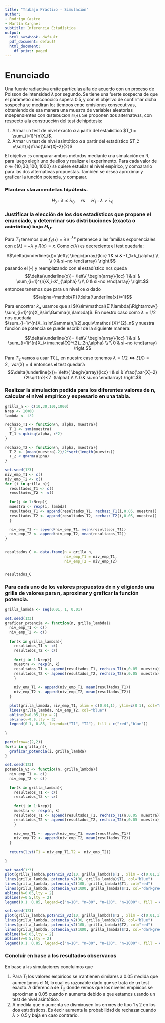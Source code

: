 ---
title: "Trabajo Práctico - Simulación"
author:
- Rodrigo Castro
- Martín Cargnel
subtitle: Inferencia Estadística
output:
  html_notebook: default
  pdf_document: default
  html_document:
    df_print: paged
---
<style type="text/css">

h1.title {
  text-align: center;
}
h3.subtitle {
  text-align: center;
}
h4.author {
  text-align: center;
}
</style>

# Enunciado
Una fuente radiactiva emite partículas alfa de acuerdo con un proceso de Poisson de intensidad $\lambda$ por segundo. Se tiene una fuerte sospecha de que el parámetro desconocido supera 0.5, y con el objetivo de confirmar dicha sospecha se medirán los tiempos entre emisiones
consecutivas, obteniendo de esa manera una muestra de variables aleatorias independientes con distribución $\mathcal{E}(\lambda)$.
Se proponen dos alternativas, con respecto a la construcción del test de hipótesis:

1. Armar un test de nivel exacto $\alpha$ a partir del estadístico $T_1 = \sum_{i=1}^{n}X_i$.
2. Armar un test de nivel asintótico $\alpha$ a partir del estadístico $T_2 =\sqrt{n}\frac{\bar{X}-2}{2}$

El objetivo es comparar ambos métodos mediante una simulación en R, para luego elegir uno de ellos y realizar el experimento. Para cada valor de $n\in\{10; 30; 100; 1000\}$ se quiere estudiar el nivel empírico, y compararlo para las dos alternativas propuestas. También se desea aproximar y graficar la función potencia, y comparar.

### Plantear claramente las hipótesis.
$$
H_0:\lambda\leq\lambda_0 ~~~~~\text{vs}~~~~~H_1:\lambda>\lambda_0
$$

### Justificar la elección de los dos estadísticos que propone el enunciado, y determinar sus distribuciones (exacta o asintótica) bajo $H_0$.
Para $T_1$ tenemos que $f_X(x)=\lambda e^{-\lambda x}$ pertenece a las familias exponenciales con $c(\lambda)=-\lambda$ y $R(x)=x$. Como $c(\lambda)$ es decreciente el test quedaría:

$$\delta(\underline{x})= \left\{ \begin{array}{lcc}
             1 &   si  & -T_1>k_{\alpha} \\
             \\ 0 &  si~no
             \end{array}
   \right.$$
pasando el (-) y reemplazando con el estadístico nos queda
$$\delta(\underline{x})= \left\{ \begin{array}{lcc}
             1 &   si  & \sum_{i=1}^{n}X_i<k'_{\alpha} \\
             \\ 0 &  si~no
             \end{array}
   \right.$$
entonces tenemos que para un nivel de $\alpha$ dado
$$\alpha=\mathbb{P}(\delta(\underline{x})=1)$$


Para encontrar $k_{\alpha}$ usamos que si $X\sim\mathcal{E}(\lambda)\Rightarrow{} \sum_{i=1}^{n}X_i\sim\Gamma(n,\lambda)$. En nuestro caso como $\lambda=1/2$ nos quedaría $\sum_{i=1}^{n}X_i\sim\Gamma(n,1/2)\equiv\mathcal{X}^{2}_n$ y nuestra función de potencia se puede escribir de la siguiente manera:

$$\delta(\underline{x})= \left\{ \begin{array}{lcc}
             1 &   si  & \sum_{i=1}^{n}X_i<\mathcal{X}^{2}_{2n,\alpha} \\
             \\ 0 &  si~no
             \end{array}
   \right.$$
   



Para $T_2$ vamos a usar TCL, en nuestro caso tenemos $\lambda=1/2 \Leftrightarrow{} E(X)=2,~~ var(X)=4$ entonces el test quedaría
$$\delta(\underline{x})= \left\{ \begin{array}{lcc}
             1 &   si  & \frac{\bar{X}-2}{2\sqrt{n}}<Z_{\alpha} \\
             \\ 0 &  si~no
             \end{array}
   \right.$$



### Realizar la simulación pedida para los diferentes valores de n, calcular el nivel empírico y expresarlo en una tabla.
```{r}
grilla_n <- c(10,30,100,1000)
Nrep <- 10000
lambda <- 1/2
```

```{r}
rechazo_T1 <- function(n, alpha, muestra){
  T_1 <- sum(muestra)
  T_1 < qchisq(alpha, n*2)
}
```

```{r}
rechazo_T2 <- function(n, alpha, muestra){
  T_2 <- (mean(muestra)-2)/2*sqrt(length(muestra))
  T_2 < qnorm(alpha)
}
```

```{r}
set.seed(123)
niv_emp_T1 <- c()
niv_emp_T2 <- c()
for (i in grilla_n){
  resultados_T1 <- c()
  resultados_T2 <- c()
  
  for(j in 1:Nrep){
  muestra <- rexp(i, lambda)
  resultados_T1 <- append(resultados_T1, rechazo_T1(i,0.05, muestra))
  resultados_T2 <- append(resultados_T2, rechazo_T2(i,0.05, muestra))
  }
  
  niv_emp_T1 <- append(niv_emp_T1, mean(resultados_T1))
  niv_emp_T2 <- append(niv_emp_T2, mean(resultados_T2))
}


resultados_C <- data.frame(n = grilla_n,
                           niv_emp_T1 = niv_emp_T1,
                           niv_emp_T2 = niv_emp_T2)


resultados_C
```

### Para cada uno de los valores propuestos de n y eligiendo una grilla de valores para n, aproximar y graficar la función potencia.

```{r}
grilla_lambda <- seq(0.01, 1, 0.01)
```

```{r}
set.seed(123)
graficar_potencia <- function(n, grilla_lambda){
  niv_emp_T1 <- c()
  niv_emp_T2 <- c()
  
  for(k in grilla_lambda){
    resultados_T1 <- c()
    resultados_T2 <- c()
    
    for(j in 1:Nrep){
    muestra <- rexp(n, k)
    resultados_T1 <- append(resultados_T1, rechazo_T1(n,0.05, muestra))
    resultados_T2 <- append(resultados_T2, rechazo_T2(n,0.05, muestra))
    }
    
    niv_emp_T1 <- append(niv_emp_T1, mean(resultados_T1))
    niv_emp_T2 <- append(niv_emp_T2, mean(resultados_T2))
  }
  
  plot(grilla_lambda, niv_emp_T1, xlim = c(0.01,1), ylim=c(0,1), col="red", type="l", xlab="Lambda", ylab="Nivel empírico", main=paste0("Gráfico de potencia para n=",n))
  lines(grilla_lambda, niv_emp_T2, col="blue")
  abline(h=0.05,lty = 2)
  abline(v=0.5,lty = 2)
  legend(0.1, 0.85, legend=c("T1", "T2"), fill = c("red","blue"))
  
}
```

```{r}
par(mfrow=c(2,2))
for(i in grilla_n){
  graficar_potencia(i, grilla_lambda)
}

```


```{r}
set.seed(123)
potencia_v2 <- function(n, grilla_lambda){
  niv_emp_T1 <- c()
  niv_emp_T2 <- c()
  
  for(k in grilla_lambda){
    resultados_T1 <- c()
    resultados_T2 <- c()
    
    for(j in 1:Nrep){
    muestra <- rexp(n, k)
    resultados_T1 <- append(resultados_T1, rechazo_T1(n,0.05, muestra))
    resultados_T2 <- append(resultados_T2, rechazo_T2(n,0.05, muestra))
    }
    
    niv_emp_T1 <- append(niv_emp_T1, mean(resultados_T1))
    niv_emp_T2 <- append(niv_emp_T2, mean(resultados_T2))
  }
  
  return(list(T1 = niv_emp_T1,T2 =  niv_emp_T2))
  
}
```

```{r}
set.seed(123)
plot(grilla_lambda,potencia_v2(10, grilla_lambda)$T1 , xlim = c(0.01,1), ylim=c(0,1), col="black", type="l", xlab="Lambda", ylab="Nivel empírico", main=paste0("Gráfico de potencia para T1"))
lines(grilla_lambda, potencia_v2(30, grilla_lambda)$T1, col="blue")
lines(grilla_lambda, potencia_v2(100, grilla_lambda)$T1, col="red")
lines(grilla_lambda, potencia_v2(1000, grilla_lambda)$T1, col="darkgreen")
abline(h=0.05,lty = 2)
abline(v=0.5,lty = 2)
legend(0.1, 0.85, legend=c("n=10", "n=30", "n=100", "n=1000"), fill = c("black","blue","red","darkgreen"))
```


```{r}
set.seed(123)
plot(grilla_lambda,potencia_v2(10, grilla_lambda)$T2 , xlim = c(0.01,1), ylim=c(0,1), col="black", type="l", xlab="Lambda", ylab="Nivel empírico", main=paste0("Gráfico de potencia para T2"))
lines(grilla_lambda, potencia_v2(30, grilla_lambda)$T2, col="blue")
lines(grilla_lambda, potencia_v2(100, grilla_lambda)$T2, col="red")
lines(grilla_lambda, potencia_v2(1000, grilla_lambda)$T2, col="darkgreen")
abline(h=0.05,lty = 2)
abline(v=0.5,lty = 2)
legend(0.1, 0.85, legend=c("n=10", "n=30", "n=100", "n=1000"), fill = c("black","blue","red","darkgreen"))

```

### Concluir en base a los resultados observados
En base a las simulaciones concluimos que

1. Para $T_1$ los valores empíricos se mantienen similares a 0.05 medida que aumentamos el N, lo cual es razonable dado que se trata de un test exacto. A diferencia de $T_2$ donde vemos que los niveles empíricos se aproximan a 0.05 cuando n aumenta debido a que estamos usando un test de nivel asintótico.
2. A medida que n aumenta se disminuyen los errores de tipo 1 y 2 en los dos estadísticos. Es decir aumenta la probabilidad de rechazar cuando $\lambda > 0.5$ y baja en caso contrario.











